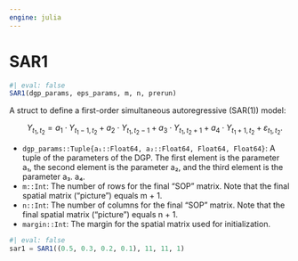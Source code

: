 ```yaml
---
engine: julia
---
```


# SAR1 {#sec-doc}
    

::: {.callout-note appearance="simple" title="docblock" collapse=false}    


```julia
#| eval: false
SAR1(dgp_params, eps_params, m, n, prerun)

```

A struct to define a first-order simultaneous autoregressive (SAR(1)) model:    
 
$\qquad Y_{t_1, t_2}=a_1 \cdot Y_{t_1-1, t_2}+a_2 \cdot Y_{t_1, t_2-1}+a_3 \cdot Y_{t_1, t_2+1}+a_4 \cdot Y_{t_1+1, t_2}+\varepsilon_{t_1, t_2}.$
 
  * `dgp_params::Tuple{a₁::Float64, a₂::Float64, Float64, Float64}`: A tuple of the parameters of the DGP. The first element is the parameter a₁, the second element is the parameter a₂, and the third element is the parameter a₃. a₄.
  * `m::Int`: The number of rows for the final "SOP" matrix. Note that the final spatial matrix ("picture") equals m + 1.
  * `n::Int`: The number of columns for the final "SOP" matrix. Note that the final spatial matrix ("picture") equals n + 1.
  * `margin::Int`: The margin for the spatial matrix used for initialization.

```julia
#| eval: false
sar1 = SAR1((0.5, 0.3, 0.2, 0.1), 11, 11, 1)

```



:::
    

